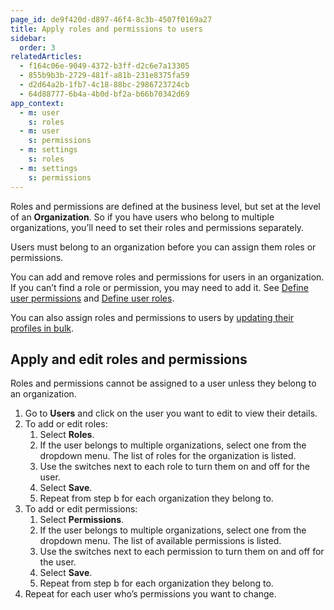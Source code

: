 ```yaml
---
page_id: de9f420d-d897-46f4-8c3b-4507f0169a27
title: Apply roles and permissions to users
sidebar:
  order: 3
relatedArticles:
  - f164c06e-9049-4372-b3ff-d2c6e7a13305
  - 855b9b3b-2729-481f-a81b-231e8375fa59
  - d2d64a2b-1fb7-4c18-88bc-2986723724cb
  - 64d88777-6b4a-4b0d-bf2a-b66b70342d69
app_context:
  - m: user
    s: roles
  - m: user
    s: permissions
  - m: settings
    s: roles
  - m: settings
    s: permissions
---
```


Roles and permissions are defined at the business level, but set at the level of an **Organization**. So if you have users who belong to multiple organizations, you’ll need to set their roles and permissions separately.

<Aside>

Users must belong to an organization before you can assign them roles or permissions.

</Aside>

You can add and remove roles and permissions for users in an organization. If you can’t find a role or permission, you may need to add it. See [Define user permissions](/manage-users/roles-and-permissions/user-permissions/) and [Define user roles](/manage-users/roles-and-permissions/user-roles/).

You can also assign roles and permissions to users by [updating their profiles in bulk](/manage-users/add-and-edit/import-users-in-bulk/).

## **Apply and edit roles and permissions**

<Aside type="warning">

Roles and permissions cannot be assigned to a user unless they belong to an organization.

</Aside>

1. Go to **Users** and click on the user you want to edit to view their details.
2. To add or edit roles:
   1. Select **Roles**.
   2. If the user belongs to multiple organizations, select one from the dropdown menu. The list of roles for the organization is listed.
   3. Use the switches next to each role to turn them on and off for the user.
   4. Select **Save**.
   5. Repeat from step b for each organization they belong to.
3. To add or edit permissions:
   1. Select **Permissions**.
   2. If the user belongs to multiple organizations, select one from the dropdown menu. The list of available permissions is listed.
   3. Use the switches next to each permission to turn them on and off for the user.
   4. Select **Save**.
   5. Repeat from step b for each organization they belong to.
4. Repeat for each user who’s permissions you want to change.
